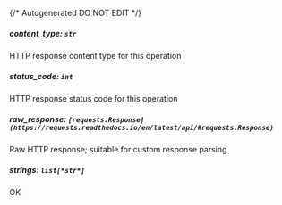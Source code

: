 {/* Autogenerated DO NOT EDIT  */}
##### **content_type:** `str`
HTTP response content type for this operation

##### **status_code:** `int`
HTTP response status code for this operation

##### **raw_response:** `[requests.Response](https://requests.readthedocs.io/en/latest/api/#requests.Response)`
Raw HTTP response; suitable for custom response parsing

##### **strings:** `list[*str*]`
OK


